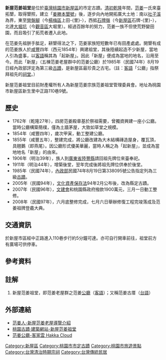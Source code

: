 {{Coord|24.976151|121.104321|display=title}}
{{Tw monument
|name=新屋范姜祖堂
|formername=
|image=新屋范姜祖堂近景.jpg 
|imagename=
|othername=范姜公廳、范姜老屋、范姜古厝
|formalname=
|level=[[直轄市定古蹟|直轄市定古蹟]]
|lass=[[祠堂|祠堂]]
|time={{QIN}}咸豐五年（1855年）
|location={{Flagicon|ROC}}[[桃園市|桃園市]][[新屋區|新屋區]]新生-{里}-中正路110巷9號
|open=早上5時半至下午5時
|cost=免費
|website=
|reg_url =https://nchdb.boch.gov.tw/assets/overview/monument/19850819000047
}}
'''新屋范姜祖堂'''是位於[[臺灣|臺灣]][[桃園市|桃園市]][[新屋區|新屋區]]的市定古蹟。[[清初|清初]][[乾隆|乾隆]]年間，[[范姜姓|范姜]]一氏來臺拓墾，取得墾照，建立「[[姜勝本墾號|姜勝本墾號]]」後，逐步向內地開拓廣大土地：南以[[社子溪|社子溪]]為界，東至[[上田心子|營盤腳]]（今[[楊梅區|楊梅區]]上田-{里}-），西抵[[石牌嶺|石牌嶺]]（今[[新屋區|新屋區]]石牌-{里}-），北達[[下大堀|大堀坑]]（今[[觀音區|觀音區]]大堀里）。經過百餘年的努力，范姜一族不但使荒野變田園，而且吸引了拓荒者遷入此地。

在范姜先祖胼手胝足，耕墾得法之下，范姜家族短短數年已有田產處處。開墾有成的范姜族人於[[咸豐|咸豐]]四年（西元1854年）興建祖堂，其後陸續起造不少新屋，當地人引為盛事，以[[臺灣客家語|客語]]稱其為「起新屋」。因此「新屋」便成為當地的地名，沿用至今。而此「新屋」（五棟范姜老屋群中的范姜公廳）於1985年（民國74年）8月19日經內政部評定為第三級[[臺灣古蹟列表|古蹟]]，是新屋區最珍貴之古宅。（註：[[台灣客家語|客語]]「公廳」指祭拜祖先的[[祠堂|祠堂]]。）

新屋范姜祖堂目前財產權所有人為新屋范姜宗族范姜祖堂管理委員會。地址為桃園市新屋區新生里中正路110巷9號。

==歷史==
{{Multiple image
|align= center
|direction = horizontal 
|width = 200
|image1 =范姜觀音寺.jpg
|caption1 =范姜觀音寺。 
|image2 =范姜老屋群2號.jpg
|caption2 =范姜老屋群2號。
|image3 =范姜老屋群3號.jpg
|caption3 =范姜老屋群3號。
|image4 =范姜老屋群6號.jpg
|caption4 =范姜老屋群6號。  
}} 
*1762年（乾隆27年），四房范姜殿章基於祭祖需要，曾獨資興建一座小公廳。當時公廳構築簡樸，僅為土牆茅屋，大致如草堂之規模。
*1854年（咸豐四年），歲次甲寅，動工整建公廳。
*1855年（咸豐五年），整建完成，將公廳改建為大木結構磚造屋身，覆瓦頂，具翹鵝（即燕尾）。因公廳形式優美華麗，當時人稱之為「起新屋」，並成為當地地名「新屋」的由來。
*1906年（明治39年），族人到[[廣東省|廣東省]][[陸豐縣|陸豐縣]]請回祖先牌位來臺奉祀。
*1911年（明治44年），增築後堂，翌年完成後將祖先牌位供奉於後堂。
*1985年（民國74年），[[中華民國內政部|內政部]]民國74年8月19日第338095號公告指定列為三級[[臺灣古蹟列表|古蹟]]。
*2005年（民國94年），[[s:文化資產保存法|文化資產保存法]]94年2月公布後，改為縣定古蹟。
*2007年（民國96年），[[文建會|文建會]]和桃園縣政府撥款1900萬元，三月一日動工整修。
*2008年（民國97年），六月底整修完成，七月六日舉辦修復工程完竣落成及范姜祖牌登龕大典。

== 交通資訊 ==
於新屋市區經中正路進入110巷步行約5分鐘可達。亦可自行開車前往，祖堂前方有廣場可供停車。

== 參考資料 ==
{{Reflist}}

== 註解 ==
#新屋范姜祖堂，即范姜老屋群之范姜[[公廳|公廳]]（[[臺灣客家語|客語]]）；又稱范姜古厝（[[台語|台語]]）

== 外部連結 ==
{{Commons_category|Fan-jiang Clan Ancestral Shrine}}
*[https://web.archive.org/web/20131021184637/http://tw.myblog.yahoo.com/h26639/article?mid=704&prev=705&next=290&l=f&fid=7 范姜人-新屋范姜老屋導覽介紹]
*[https://culture.tycg.gov.tw/home.jsp?id=144&parentpath=0%2C130%2C133&mcustomize=onemessages_view.jsp&dataserno=201607110034&aplistdn=ou=data,ou=chculture3,ou=chculture,ou=ap_root,o=tycg,c=tw&toolsflag=Y 桃園古蹟‧建築網站-新屋范姜祖堂] {{Wayback|url=https://culture.tycg.gov.tw/home.jsp?id=144&parentpath=0%2C130%2C133&mcustomize=onemessages_view.jsp&dataserno=201607110034&aplistdn=ou=data,ou=chculture3,ou=chculture,ou=ap_root,o=tycg,c=tw&toolsflag=Y |date=20200923094553 }}
*[https://cloud.hakka.gov.tw/details?p=%2014552 范姜公廳-客家雲 Hakka Cloud] {{Wayback|url=https://cloud.hakka.gov.tw/details?p=%2014552 |date=20200930142807 }}
   
{{桃園市文化資產}}

[[Category:新屋區|Category:新屋區]]
[[Category:桃園市市定古蹟|Category:桃園市市定古蹟]]
[[Category:桃園市旅遊景點|Category:桃園市旅遊景點]]
[[Category:台灣清治時期宗祠|Category:台灣清治時期宗祠]]
[[Category:台灣傳統民居|Category:台灣傳統民居]]